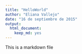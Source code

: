 ```yaml
---
title: "HelloWorld"
author: "Eliana Vallejo"
date: "16 de septiembre de 2015"
output: 
  html_document: 
    keep_md: yes
---
```


This is a markdown file

